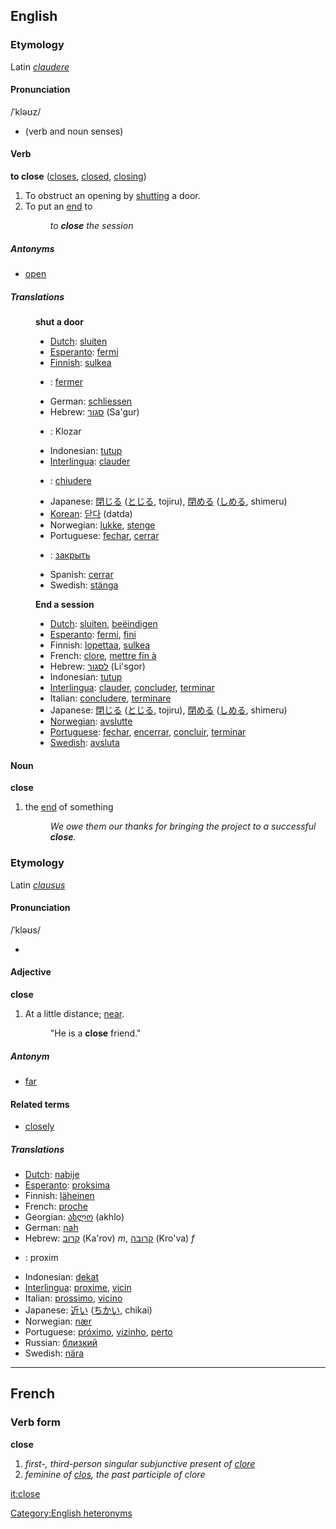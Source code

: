 ==English==
===Etymology===
Latin ''[[claudere]]''

====Pronunciation====
/ˈkləʊz/
*{{audio|en-us-close-verb.ogg|Audio (US)}} (verb and noun senses)

==== Verb ====
'''to close'''  ([[closes]], [[closed]], [[closing]])
#To obstruct an opening by [[shut]]ting a door.
#To put an [[end]] to
#:''to '''close''' the session''

=====Antonyms=====
*[[open]]

=====Translations=====
:'''shut a door'''
:*[[Dutch]]: [[sluiten]]
:*[[Esperanto]]: [[fermi]]
:*[[Finnish]]: [[sulkea]]
:*{{fr}}: [[fermer]]
:*German: [[schliessen]]
:*Hebrew: [[סגור]] (Sa'gur)
:*{{io}}: Klozar
:*Indonesian: [[tutup]]
:*[[Interlingua]]: [[clauder]]
:*{{it}}: [[chiudere]]
:*Japanese: [[閉じる]] ([[とじる]], tojiru), [[閉める]] ([[しめる]], shimeru)
:*[[Korean]]: [[닫다]] (datda)
:*Norwegian: [[lukke]], [[stenge]]
:*Portuguese: [[fechar]], [[cerrar]]
:*{{ru}}: [[закрыть]]
:*Spanish: [[cerrar]]
:*Swedish: [[stänga]]
:'''End a session'''
:*[[Dutch]]: [[sluiten]], [[beëindigen]]
:*[[Esperanto]]: [[fermi]], [[fini]]
:*Finnish: [[lopettaa]], [[sulkea]]
:*French: [[clore]], [[mettre fin à]]
:*Hebrew: [[לסגור]] (Li'sgor)
:*Indonesian: [[tutup]]
:*[[Interlingua]]: [[clauder]], [[concluder]], [[terminar]]
:*Italian: [[concludere]], [[terminare]]
:*Japanese: [[閉じる]] ([[とじる]], tojiru), [[閉める]] ([[しめる]], shimeru)
:*[[Norwegian]]: [[avslutte]]
:*[[Portuguese]]: [[fechar]], [[encerrar]], [[concluir]], [[terminar]]
:*[[Swedish]]: [[avsluta]]

====Noun====
'''close'''
#the [[end]] of something
#:''We owe them our thanks for bringing the project to a successful '''close'''.''

===Etymology===
Latin ''[[clausus]]''

====Pronunciation====
/ˈkləʊs/
*{{audio|en-us-close-adj.ogg|Audio (US)}}

==== Adjective ====
'''close'''
#At a little distance; [[near]].
#:"He is a '''close''' friend."

=====Antonym=====
*[[far]]

====Related terms====
*[[closely]]

===== Translations =====
*[[Dutch]]: [[nabije]]
*[[Esperanto]]: [[proksima]]
*Finnish: [[läheinen]]
*French: [[proche]]
*Georgian: [[ახლო]] (akhlo)
*German: [[nah]]
*Hebrew: [[קרוב]] (Ka'rov) ''m'', [[קרובה]] (Kro'va) ''f''
*{{io}}: proxim
*Indonesian: [[dekat]]
*[[Interlingua]]: [[proxime]], [[vicin]]
*Italian: [[prossimo]], [[vicino]]
*Japanese: [[近い]] ([[ちかい]], chikai)
*Norwegian: [[nær]]
*Portuguese: [[próximo]], [[vizinho]], [[perto]]
*Russian: [[близкий]]
*Swedish: [[nära]]

----

==French==
===Verb form===
'''close'''

# ''first-, third-person singular subjunctive present of [[clore]]''
# ''feminine of [[clos]], the past participle of clore''

[[it:close]]

[[Category:English heteronyms]]